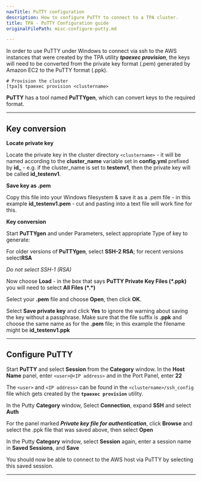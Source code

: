```yaml
---
navTitle: PuTTY configuration
description: How to configure PuTTY to connect to a TPA cluster.
title: TPA - PuTTY Configuration guide
originalFilePath: misc-configure-putty.md

---
```


In order to use PuTTY under Windows to connect via ssh to the AWS instances
that were created by the TPA utility ***tpaexec provision***, the keys will
need to be converted from the private key format (.pem) generated by Amazon EC2
to the PuTTY format (.ppk).

```
# Provision the cluster
[tpa]$ tpaexec provision <clustername>
```

**PuTTY** has a tool named **PuTTYgen**, which can convert keys to the required
format.

* * *

## Key conversion

**Locate private key**

Locate the private key in the cluster directory `<clustername>` - it will be
named according to the **cluster_name** variable set in **config.yml** prefixed
by **id\_** - e.g. if the cluster_name is set to **testenv1**, then the private
key will be called **id_testenv1**.

**Save key as .pem**

Copy this file into your Windows filesystem & save it as a .pem file - in this
example **id_testenv1.pem** - cut and pasting into a text file will work fine
for this.

**Key conversion**

Start **PuTTYgen** and under Parameters, select appropriate Type of key to
generate:

For older versions of **PuTTYgen**, select **SSH-2 RSA**; for recent versions
select**RSA**

*Do not select SSH-1 (RSA)*

Now choose **Load** - in the box that says **PuTTY Private Key Files (\*.ppk)**
you will need to select **All Files (\*.\*)**

Select your **.pem** file and choose **Open**, then click **OK**.

Select **Save private key** and click **Yes** to ignore the warning about saving
the key without a passphrase. Make sure that the file suffix is **.ppk** and
choose the same name as for the **.pem** file; in this example the filename
might be **id_testenv1.ppk**

* * *

## **Configure PuTTY**

Start **PuTTY** and select **Session** from the **Category** window. In the
**Host Name** panel, enter `<user>@<IP address>` and in the Port Panel, enter
**22**

The `<user>` and `<IP address>` can be found in the `<clustername>/ssh_config`
file which gets created by the **`tpaexec provision`** utility.

In the Putty **Category** window, Select **Connection**, expand **SSH** and
select **Auth**

For the panel marked ***Private key file for authentication***, click **Browse**
and select the .ppk file that was saved  above, then select **Open**

In the Putty **Category** window, select **Session** again, enter a session name
in **Saved Sessions**, and **Save**

You should now be able to connect to the AWS host via PuTTY by selecting this
saved session.

* * *
